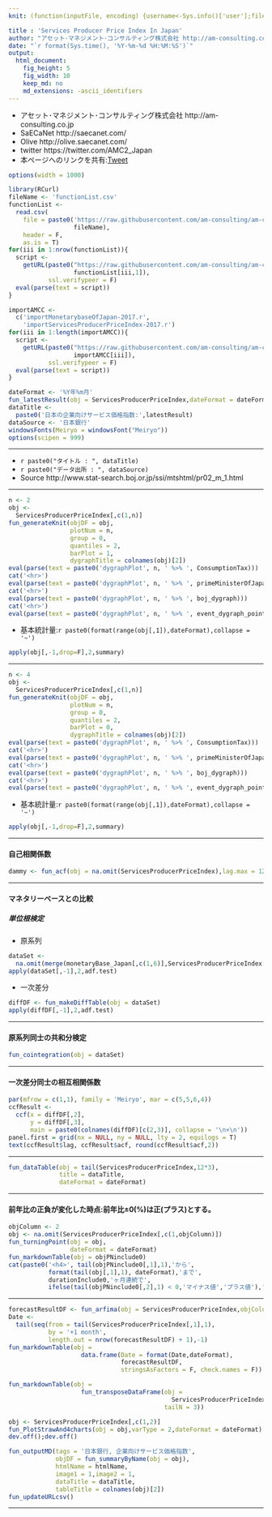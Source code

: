 ```yaml
---
knit: (function(inputFile, encoding) {username<-Sys.info()['user'];fileName<-'defaultPath.csv';pathToFile <-paste0('C:/Users/', username,'/Desktop/pathToCSV/');setwd(pathToFile);buf0<-read.csv(fileName,header = F,skip = 0,stringsAsFactor = F,check.names = F,fileEncoding = 'utf-8');timeStamp<-format(Sys.time(),'%Y%m%d%H%M%S');htmlName<-'ServicesProducerPriceIndexInJapan';rmarkdown::render(inputFile, encoding = encoding, output_file = paste0('C:/Users/',username,buf0[2,1],'charts/','am-consulting.co.jp-',htmlName,'.html')) })

title : 'Services Producer Price Index In Japan'
author: "アセット･マネジメント･コンサルティング株式会社 http://am-consulting.co.jp"
date: "`r format(Sys.time(), '%Y-%m-%d %H:%M:%S')`"
output: 
  html_document:
    fig_height: 5
    fig_width: 10
    keep_md: no
    md_extensions: -ascii_identifiers
---
```

<link href="http://knowledgevault.saecanet.com/components/rmarkdown-html.css" rel="stylesheet">
<script src="http://knowledgevault.saecanet.com/components/JavascriptCode.js"></script>
<style>.main-container {max-width : 1000px;}</style>

- アセット･マネジメント･コンサルティング株式会社 http://am-consulting.co.jp
- SaECaNet http://saecanet.com/
- Olive http://olive.saecanet.com/
- twitter https://twitter.com/AMC2_Japan
- 本ページへのリンクを共有:<a href="https://twitter.com/share" class="twitter-share-button" data-via="AMC2_Japan" data-size="large">Tweet</a> <script>!function(d,s,id){var js,fjs=d.getElementsByTagName(s)[0],p=/^http:/.test(d.location)?'http':'https';if(!d.getElementById(id)){js=d.createElement(s);js.id=id;js.src=p+'://platform.twitter.com/widgets.js';fjs.parentNode.insertBefore(js,fjs);}}(document, 'script', 'twitter-wjs');</script>

```r
options(width = 1000)
```

```r
library(RCurl)
fileName <- 'functionList.csv'
functionList <-
  read.csv(
    file = paste0('https://raw.githubusercontent.com/am-consulting/am-consulting.github.io/master/csv/',
                  fileName),
    header = F,
    as.is = T)
for(iii in 1:nrow(functionList)){
  script <- 
    getURL(paste0("https://raw.githubusercontent.com/am-consulting/am-consulting.github.io/master/", 
                  functionList[iii,1]),
           ssl.verifypeer = F)
  eval(parse(text = script))
}
```

```r
importAMCC <-
  c('importMonetarybaseOfJapan-2017.r',
    'importServicesProducerPriceIndex-2017.r')
for(iii in 1:length(importAMCC)){
  script <-
    getURL(paste0("https://raw.githubusercontent.com/am-consulting/am-consulting.github.io/master/",
                  importAMCC[iii]),
           ssl.verifypeer = F)
  eval(parse(text = script))
}
```

```r
dateFormat <- '%Y年%m月'
fun_latestResult(obj = ServicesProducerPriceIndex,dateFormat = dateFormat)
dataTitle <- 
  paste0('日本の企業向けサービス価格指数:',latestResult)
dataSource <- '日本銀行'
windowsFonts(Meiryo = windowsFont("Meiryo"))
options(scipen = 999)
```

***

- `r paste0("タイトル : ", dataTitle)`
- `r paste0("データ出所 : ", dataSource)`
- Source http://www.stat-search.boj.or.jp/ssi/mtshtml/pr02_m_1.html

***

```r
n <- 2
obj <- 
  ServicesProducerPriceIndex[,c(1,n)]
fun_generateKnit(objDF = obj,
                 plotNum = n,
                 group = 0,
                 quantiles = 2,
                 barPlot = 1,
                 dygraphTitle = colnames(obj)[2])
eval(parse(text = paste0('dygraphPlot', n, ' %>% ', ConsumptionTax)))
cat('<hr>')
eval(parse(text = paste0('dygraphPlot', n, ' %>% ', primeMinisterOfJapan_dygraph)))
cat('<hr>')
eval(parse(text = paste0('dygraphPlot', n, ' %>% ', boj_dygraph)))
cat('<hr>')
eval(parse(text = paste0('dygraphPlot', n, ' %>% ', event_dygraph_point,' %>%  ',event_dygraph_range)))
```

- 基本統計量:`r paste0(format(range(obj[,1]),dateFormat),collapse = '~')`

```r


apply(obj[,-1,drop=F],2,summary)
```

***

```r
n <- 4
obj <- 
  ServicesProducerPriceIndex[,c(1,n)]
fun_generateKnit(objDF = obj,
                 plotNum = n,
                 group = 0,
                 quantiles = 2,
                 barPlot = 0,
                 dygraphTitle = colnames(obj)[2])
eval(parse(text = paste0('dygraphPlot', n, ' %>% ', ConsumptionTax)))
cat('<hr>')
eval(parse(text = paste0('dygraphPlot', n, ' %>% ', primeMinisterOfJapan_dygraph)))
cat('<hr>')
eval(parse(text = paste0('dygraphPlot', n, ' %>% ', boj_dygraph)))
cat('<hr>')
eval(parse(text = paste0('dygraphPlot', n, ' %>% ', event_dygraph_point,' %>%  ',event_dygraph_range)))
```

- 基本統計量:`r paste0(format(range(obj[,1]),dateFormat),collapse = '~')`

```r
apply(obj[,-1,drop=F],2,summary)
```

***
#### 自己相関係数

```r
dammy <- fun_acf(obj = na.omit(ServicesProducerPriceIndex),lag.max = 12*10,objColumn = 2)
```

***
#### マネタリーベースとの比較
##### 単位根検定
- 原系列

```r
dataSet <- 
  na.omit(merge(monetaryBase_Japan[,c(1,6)],ServicesProducerPriceIndex[,c(1,4)],by='Date'))
apply(dataSet[,-1],2,adf.test)
```

- 一次差分

```r
diffDF <- fun_makeDiffTable(obj = dataSet)
apply(diffDF[,-1],2,adf.test)
```

***
#### 原系列同士の共和分検定

```r
fun_cointegration(obj = dataSet)
```

***
#### 一次差分同士の相互相関係数

```r
par(mfrow = c(1,1), family = 'Meiryo', mar = c(5,5,6,4))
ccfResult <- 
  ccf(x = diffDF[,2], 
      y = diffDF[,3], 
      main = paste0(colnames(diffDF)[c(2,3)], collapse = '\n×\n'))
panel.first = grid(nx = NULL, ny = NULL, lty = 2, equilogs = T)
text(ccfResult$lag, ccfResult$acf, round(ccfResult$acf,2))
```

***

```r
fun_dataTable(obj = tail(ServicesProducerPriceIndex,12*3), 
              title = dataTitle,
              dateFormat = dateFormat)
```

***
#### 前年比の正負が変化した時点:前年比±0(%)は正(プラス)とする。

```r
objColumn <- 2
obj <- na.omit(ServicesProducerPriceIndex[,c(1,objColumn)])
fun_turningPoint(obj = obj,
                 dateFormat = dateFormat)
fun_markdownTable(obj = objPNinclude0)
cat(paste0('<h4>', tail(objPNinclude0[,1],1),'から',
           format(tail(obj[,1],1), dateFormat),'まで',
           durationInclude0,'ヶ月連続で',
           ifelse(tail(objPNinclude0[,2],1) < 0,'マイナス値','プラス値'),'</h4>'))
```

***

```r
forecastResultDF <- fun_arfima(obj = ServicesProducerPriceIndex,objColumn = 4)
Date <- 
  tail(seq(from = tail(ServicesProducerPriceIndex[,1],1),
           by = '+1 month',
           length.out = nrow(forecastResultDF) + 1),-1)
fun_markdownTable(obj = 
                    data.frame(Date = format(Date,dateFormat), 
                               forecastResultDF, 
                               stringsAsFactors = F, check.names = F))
```

```r
fun_markdownTable(obj = 
                    fun_transposeDataFrame(obj = 
                                             ServicesProducerPriceIndex,dateFormat = dateFormat,
                                           tailN = 3))
```

```r
obj <- ServicesProducerPriceIndex[,c(1,2)]
fun_PlotStrawAnd4charts(obj = obj,varType = 2,dateFormat = dateFormat)
dev.off();dev.off()
```

```r
fun_outputMD(tags = '日本銀行, 企業向けサービス価格指数',
             objDF = fun_summaryByName(obj = obj),
             htmlName = htmlName,
             image1 = 1,image2 = 1,
             dataTitle = dataTitle,
             tableTitle = colnames(obj)[2])
fun_updateURLcsv()
```

***
<script>MakeNegative()</script>
<script>
  (function(i,s,o,g,r,a,m){i['GoogleAnalyticsObject']=r;i[r]=i[r]||function(){
  (i[r].q=i[r].q||[]).push(arguments)},i[r].l=1*new Date();a=s.createElement(o),
  m=s.getElementsByTagName(o)[0];a.async=1;a.src=g;m.parentNode.insertBefore(a,m)
  })(window,document,'script','https://www.google-analytics.com/analytics.js','ga');

  ga('create', 'UA-3077339-5', 'auto');
  ga('send', 'pageview');

</script>
